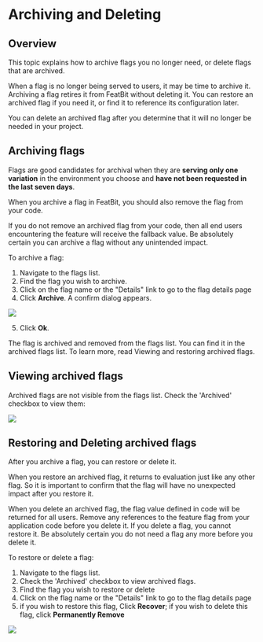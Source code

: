 
# Archiving and Deleting

## Overview

This topic explains how to archive flags you no longer need, or delete flags that are archived.

When a flag is no longer being served to users, it may be time to archive it. Archiving a flag retires it from FeatBit without deleting it. You can restore an archived flag if you need it, or find it to reference its configuration later.

You can delete an archived flag after you determine that it will no longer be needed in your project.

## Archiving flags

Flags are good candidates for archival when they are **serving only one variation** in the environment you choose and **have not been requested in the last seven days**.

When you archive a flag in FeatBit, you should also remove the flag from your code.

<Callout type="warning">
If you do not remove an archived flag from your code, then all end users encountering the feature will receive the fallback value.
</Callout>

<Callout type="error">
Be absolutely certain you can archive a flag without any unintended impact.
</Callout>

To archive a flag:

1. Navigate to the flags list.
2. Find the flag you wish to archive.
3. Click on the flag name or the "Details" link to go to the flag details page
4.  Click **Archive**. A confirm dialog appears.

![](../../feature-flags/assets/organizing-flags/archiving-and-deleting/001.png)

5. Click **Ok**.

The flag is archived and removed from the flags list. You can find it in the archived flags list. To learn more, read Viewing and restoring archived flags.

## Viewing archived flags

Archived flags are not visible from the flags list. Check the 'Archived' checkbox to view them:

![](../../feature-flags/assets/organizing-flags/archiving-and-deleting/002.png)

## Restoring and Deleting archived flags

After you archive a flag, you can restore or delete it.

When you restore an archived flag, it returns to evaluation just like any other flag. So it is important to confirm that the flag will have no unexpected impact after you restore it.

<Callout type="warning">
When you delete an archived flag, the flag value defined in code will be returned for all users. Remove any references to the feature flag from your application code before you delete it.
</Callout>

<Callout type="error">
If you delete a flag, you cannot restore it. Be absolutely certain you do not need a flag any more before you delete it.
</Callout>

To restore or delete a flag:

1. Navigate to the flags list.
2. Check the 'Archived' checkbox to view archived flags.
3. Find the flag you wish to restore or delete
4. Click on the flag name or the "Details" link to go to the flag details page
5.  if you wish to restore this flag, Click **Recover**; if you wish to delete this flag, click **Permanently Remove**

![](../../feature-flags/assets/organizing-flags/archiving-and-deleting/003.png)